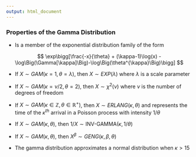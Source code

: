 ```yaml
---
output: html_document
---
```


<h3>Properties of the Gamma Distribution</h3>

- Is a member of the exponential distribution family of the form

$$
\exp\bigg[\frac{-x}{\theta} + (\kappa-1)\log(x) - \log\Big(\Gamma[\kappa]\Big)-\log\Big(\theta^{\kappa}\Big)\bigg]
$$

- If $X \sim GAM(\kappa = 1,\theta = \lambda)$, then $X\sim EXP(\lambda)$ where $\lambda$ is a scale parameter

- If $X \sim GAM(\kappa = \nu/2,\theta = 2)$, then $X\sim \chi^{2}(\nu)$ where $\nu$ is the number of degrees of freedom

- If $X \sim GAM(\kappa \in \mathbb{Z},\theta \in \mathbb{R}^{+})$, then $X\sim ERLANG(\kappa,\theta)$ and represents the time of the  $\kappa^{th}$ arrival in a Poisson process with intensity $1/\theta$

- If $X \sim GAM(\kappa,\theta)$, then $1/X\sim \mbox{INV-GAMMA}(\kappa,1/\theta)$

- If $X \sim GAM(\kappa,\theta)$, then $X^{\beta}\sim GENG(\kappa,\beta,\theta)$

- The gamma distribution approximates a normal distribution when $\kappa > 15$

